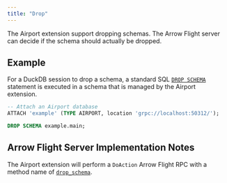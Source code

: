 ```yaml
---
title: "Drop"
---
```


The Airport extension support dropping schemas. The Arrow Flight server can decide if the schema should actually be dropped.

## Example

For a DuckDB session to drop a schema, a standard SQL [`DROP SCHEMA`](https://duckdb.org/docs/stable/sql/statements/drop.html) statement is executed in a schema that is managed by the Airport extension.

```sql
-- Attach an Airport database
ATTACH 'example' (TYPE AIRPORT, location 'grpc://localhost:50312/');

DROP SCHEMA example.main;
```

## Arrow Flight Server Implementation Notes

The Airport extension will perform a `DoAction` Arrow Flight RPC with a method name of [`drop_schema`](server_action_drop_schema.qmd).
